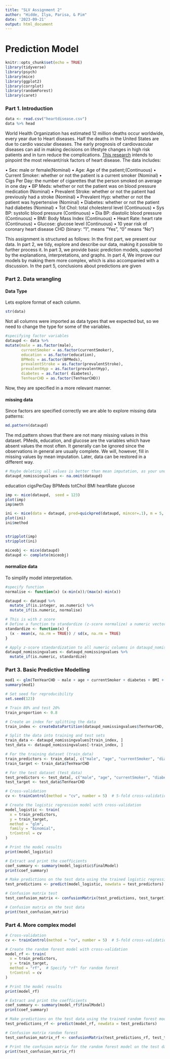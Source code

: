 ```yaml
---
title: "SLV Assignment 2"
author: "Hidde, Ilya, Parisa, & Pim"
date: '2023-09-21'
output: html_document
---
```


# Prediction Model

```r
knitr::opts_chunk$set(echo = TRUE)
library(tidyverse)
library(psych)
library(mice)
library(ggplot2)
library(corrplot)
library(randomForest)
library(caret)
```

### Part 1. Introduction

```r
data <- read.csv("heartdisease.csv")
data %>% head
```

World Health Organization has estimated 12 million deaths occur worldwide, every year due to Heart diseases. Half the deaths in the United States are due to cardio vascular diseases. The early prognosis of cardiovascular diseases can aid in making decisions on lifestyle changes in high risk patients and in turn reduce the complications. [This research](https://www.kaggle.com/datasets/dileep070/heart-disease-prediction-using-logistic-regression) intends to pinpoint the most relevant/risk factors of heart disease. The data includes:

• Sex: male or female(Nominal)
• Age: Age of the patient;(Continuous)
• Current Smoker: whether or not the patient is a current smoker (Nominal)
• Cigs Per Day: the number of cigarettes that the person smoked on average in one day
• BP Meds: whether or not the patient was on blood pressure medication (Nominal)
• Prevalent Stroke: whether or not the patient had previously had a stroke (Nominal)
• Prevalent Hyp: whether or not the patient was hypertensive (Nominal)
• Diabetes: whether or not the patient had diabetes (Nominal)
• Tot Chol: total cholesterol level (Continuous)
• Sys BP: systolic blood pressure (Continuous)
• Dia BP: diastolic blood pressure (Continuous)
• BMI: Body Mass Index (Continuous)
• Heart Rate: heart rate (Continuous)
• Glucose: glucose level (Continuous)
• 10 year risk of coronary heart disease CHD (binary: “1”, means “Yes”, “0” means “No”) 

This assignment is structured as follows: In the first part, we present our data. In part 2, we tidy, explore and describe our data, making it possible to further process it. In part 3, we provide basic prediction models, supported by the explanations, interpretations, and graphs. In part 4, We improve our models by making them more complex, which is also accompanied with a discussion. In the part 5, conclusions about predictions are given

### Part 2. Data wrangling
#### Data Type

Lets explore format of each column.

```r
str(data)
```

Not all columns were imported as data types that we expected but, so we need to change the type for some of the variables.

```r
#specifying factor variables
dataupd <- data %>%
mutate(male = as.factor(male),
       currentSmoker = as.factor(currentSmoker),
       education = as.factor(education),
       BPMeds = as.factor(BPMeds),
       prevalentStroke = as.factor(prevalentStroke),
       prevalentHyp = as.factor(prevalentHyp),
       diabetes = as.factor( diabetes),
       TenYearCHD = as.factor(TenYearCHD))
```

Now, they are specified in a more relevant manner.

#### missing data

Since factors are specified correctly we are able to explore missing data patterns:

```r
md.pattern(dataupd)
```
The md.pattern shows that there are not many missing values in this dataset. PMeds, education, and glucose are the variables which have absent values the most often. It generally can be ignored since the observations in general are usually complete. We will, however, fill in missing values by mean imputation. Later, data can be restored in a different way. 

```r
# Maybe deleting all values is better than mean imputation, as your underestimating the uncertainty, does not preserve the variability in the data.
dataupd_nomissingvalues <- na.omit(dataupd)
```


education  cigsPerDay  BPMeds  totChol  BMI  heartRate  glucose
```r
imp <- mice(dataupd,  seed = 123)
plot(imp)
imp$meth

ini <- mice(data = dataupd, pred=quickpred(dataupd, mincor=.1), m = 5, maxit = 20, print=F, seed = 123)
plot(ini)
ini$method


stripplot(imp)
stripplot(ini)
```
```r
miceobj <- mice(dataupd)
dataupd <- complete(miceobj)
```

#### normalize data

To simplify model interpretation.

```r
#specify function
normalise <- function(x) (x-min(x))/(max(x)-min(x))

dataupd <- dataupd %>%
  mutate_if(is.integer, as.numeric) %>%
  mutate_if(is.numeric, normalise)
```

```r
# This is with z score
# Define a function to standardize (z-score normalize) a numeric vector
standardize <- function(x) {
  (x - mean(x, na.rm = TRUE)) / sd(x, na.rm = TRUE)
}

# Apply z-score standardization to all numeric columns in dataupd_nomissingvalues
dataupd_nomissingvalues <- dataupd_nomissingvalues %>%
  mutate_if(is.numeric, standardize)
```

### Part 3. Basic Predictive Modelling

```r
mod1 <- glm(TenYearCHD ~ male + age + currentSmoker + diabetes + BMI + glucose, data = dataupd, family = "binomial")
summary(mod1)
```

```r
# Set seed for reproducibility
set.seed(123)

# Train 80% and test 20%
train_proportion <- 0.8

# Create an index for splitting the data
train_index <- createDataPartition(dataupd_nomissingvalues$TenYearCHD, p = train_proportion, list = FALSE)

# Split the data into training and test sets
train_data <- dataupd_nomissingvalues[train_index, ]
test_data <- dataupd_nomissingvalues[-train_index, ]

# For the training dataset (train_data)
train_predictors <- train_data[, c("male", "age", "currentSmoker", "diabetes", "BMI", "glucose")]
train_target <- train_data$TenYearCHD

# For the test dataset (test_data)
test_predictors <- test_data[, c("male", "age", "currentSmoker", "diabetes", "BMI", "glucose")]
test_target <- test_data$TenYearCHD
```

```r
# Cross-validation
cv <- trainControl(method = "cv", number = 5)  # 5-fold cross-validation

# Create the logistic regression model with cross-validation
model_logistic <- train(
  x = train_predictors, 
  y = train_target, 
  method = "glm", 
  family = "binomial",
  trControl = cv
)

# Print the model results
print(model_logistic)

# Extract and print the coefficients
coef_summary <- summary(model_logistic$finalModel)
print(coef_summary)
```

```r
# Make predictions on the test data using the trained logistic regression model
test_predictions <- predict(model_logistic, newdata = test_predictors)

# Confusion matrix test
test_confusion_matrix <- confusionMatrix(test_predictions, test_target)

# Confusion matrix on the test data
print(test_confusion_matrix)
```







### Part 4. More complex model

```r
# Cross-validation
cv <- trainControl(method = "cv", number = 5)  # 5-fold cross-validation

# Create the random forest model with cross-validation
model_rf <- train(
  x = train_predictors, 
  y = train_target, 
  method = "rf",  # Specify "rf" for random forest
  trControl = cv
)

# Print the model results
print(model_rf)

# Extract and print the coefficients
coef_summary <- summary(model_rf$finalModel)
print(coef_summary)
```

```r
# Make predictions on the test data using the trained random forest model
test_predictions_rf <- predict(model_rf, newdata = test_predictors)

# Confusion matrix random forest
test_confusion_matrix_rf <- confusionMatrix(test_predictions_rf, test_target)

# Print the confusion matrix for the random forest model on the test data
print(test_confusion_matrix_rf)
```


